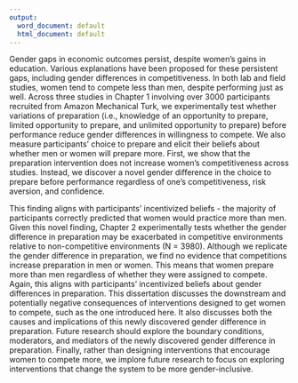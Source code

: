 ```yaml
---
output:
  word_document: default
  html_document: default
---
```


Gender gaps in economic outcomes persist, despite women's gains in education. Various explanations have been proposed for these persistent gaps, including gender differences in competitiveness. In both lab and field studies, women tend to compete less than men, despite performing just as well. Across three studies in Chapter 1 involving over 3000 participants recruited from Amazon Mechanical Turk, we experimentally test whether variations of preparation (i.e., knowledge of an opportunity to prepare, limited opportunity to prepare, and unlimited opportunity to prepare) before performance reduce gender differences in willingness to compete. We also measure participants' choice to prepare and elicit their beliefs about whether men or women will prepare more. First, we show that the preparation intervention does not increase women's competitiveness across studies. Instead, we discover a novel gender difference in the choice to prepare before performance regardless of one's competitiveness, risk aversion, and confidence.  
\newpage

This finding aligns with participants' incentivized beliefs - the majority of participants correctly predicted that women would practice more than men. Given this novel finding, Chapter 2 experimentally tests whether the gender difference in preparation may be exacerbated in competitive environments relative to non-competitive environments (N = 3980). Although we replicate the gender difference in preparation, we find no evidence that competitions increase preparation in men or women. This means that women prepare more than men regardless of whether they were assigned to compete. Again, this aligns with participants' incentivized beliefs about gender differences in preparation. This dissertation discusses the downstream and potentially negative consequences of interventions designed to get women to compete, such as the one introduced here. It also discusses both the causes and implications of this newly discovered gender difference in preparation. Future research should explore the boundary conditions, moderators, and mediators of the newly discovered gender difference in preparation. Finally, rather than designing interventions that encourage women to compete more, we implore future research to focus on exploring interventions that change the system to be more gender-inclusive.